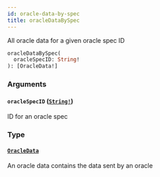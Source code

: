 ```yaml
---
id: oracle-data-by-spec
title: oracleDataBySpec
---
```


All oracle data for a given oracle spec ID

```graphql
oracleDataBySpec(
  oracleSpecID: String!
): [OracleData!]

```

### Arguments

#### `oracleSpecID` ([`String!`](/graphql/scalars/string))

ID for an oracle spec

### Type

#### [`OracleData`](/graphql/objects/oracle-data)

An oracle data contains the data sent by an oracle

